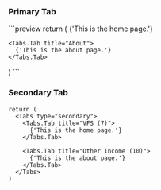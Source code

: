 
<br />

### Primary Tab
<Documenter >
```preview
return (
  <Tabs>
    <Tabs.Tab title="Home">
      {'This is the home page.'}
    </Tabs.Tab>

    <Tabs.Tab title="About">
      {'This is the about page.'}
    </Tabs.Tab>
  </Tabs>
)
```

</Documenter>

### Secondary Tab
```preview
return (
  <Tabs type="secondary"> 
    <Tabs.Tab title="VFS (7)">
      {'This is the home page.'}
    </Tabs.Tab>

    <Tabs.Tab title="Other Income (10)">
      {'This is the about page.'}
    </Tabs.Tab>
  </Tabs>
)
```
